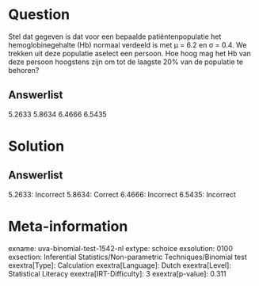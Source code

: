 Question
========

Stel dat gegeven is dat voor een bepaalde patiëntenpopulatie het
hemoglobinegehalte (Hb) normaal verdeeld is met μ = 6.2 en σ = 0.4. We
trekken uit deze populatie aselect een persoon. Hoe hoog mag het Hb van
deze persoon hoogstens zijn om tot de laagste 20% van de populatie te
behoren?

Answerlist
----------

5.2633
5.8634
6.4666
6.5435

Solution
========

Answerlist
----------

5.2633: Incorrect
5.8634: Correct
6.4666: Incorrect
6.5435: Incorrect

Meta-information
================
exname: uva-binomial-test-1542-nl
extype: schoice
exsolution: 0100
exsection: Inferential Statistics/Non-parametric Techniques/Binomial test
exextra[Type]: Calculation
exextra[Language]: Dutch
exextra[Level]: Statistical Literacy
exextra[IRT-Difficulty]: 3
exextra[p-value]: 0.311
